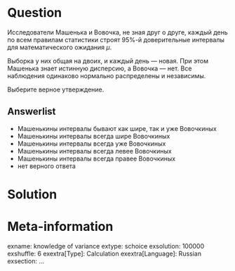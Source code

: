 ```r
```

Question
========
Исследователи Машенька и Вовочка, не зная друг о друге, каждый день по всем правилам статистики строят 95\%-й доверительные интервалы для математического ожидания $\mu$.

Выборка у них общая на двоих, и каждый день — новая. При этом Машенька знает истинную дисперсию, а Вовочка — нет. Все наблюдения одинаково нормально распределены и независимы.

Выберите верное утверждение.

Answerlist
----------
* Машенькины интервалы бывают как шире, так и уже Вовочкиных
* Машенькины интервалы всегда шире Вовочкиных
* Машенькины интервалы всегда уже Вовочкиных
* Машенькины интервалы всегда левее Вовочкиных
* Машенькины интервалы всегда правее Вовочкиных
* нет верного ответа

 
Solution
========


Meta-information
================
exname: knowledge of variance
extype: schoice
exsolution: 100000
exshuffle: 6
exextra[Type]: Calculation
exextra[Language]: Russian
exsection: ...

